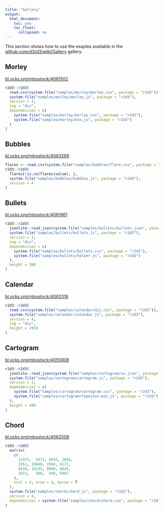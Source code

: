 ```yaml
---
title: "Gallery"
output:
  html_document:
    toc: yes
    toc_float:
      collapsed: no
---
```


This section shows how to use the exaples available in the [github.com/d3/d3/wiki/Gallery](https://github.com/d3/d3/wiki/Gallery) gallery.

## Morley

[bl.ocks.org/mbostock/4061502](https://bl.ocks.org/mbostock/4061502)

```r
r2d3::r2d3(
  read.csv(system.file("samples/morley/morley.csv", package = "r2d3")),
  system.file("samples/morley/morley.js", package = "r2d3"),
  version = 3,
  tag = "div",
  dependencies = c(
    system.file("samples/morley/morley.css", package = "r2d3"),
    system.file("samples/morley/box.js", package = "r2d3")
  )
)
```

## Bubbles

[bl.ocks.org/mbostock/4063269](https://bl.ocks.org/mbostock/4063269)

```r
flares <- read.csv(system.file("samples/bubbles/flare.csv", package = "r2d3"))
r2d3::r2d3(
  flares[!is.na(flares$value), ],
  system.file("samples/bubbles/bubbles.js", package = "r2d3"),
  version = 4
)
```

## Bullets

[bl.ocks.org/mbostock/4061961](https://bl.ocks.org/mbostock/4061961)

```r
r2d3::r2d3(
  jsonlite::read_json(system.file("samples/bullets/bullets.json", package = "r2d3")),
  system.file("samples/bullets/bullets.js", package = "r2d3"),
  version = 3,
  tag = "div",
  dependencies = c(
    system.file("samples/bullets/bullets.css", package = "r2d3"),
    system.file("samples/bullets/helper.js", package = "r2d3")
  ),
  height = 300
)
```

## Calendar

[bl.ocks.org/mbostock/4063318](https://bl.ocks.org/mbostock/4063318)

```r
r2d3::r2d3(
  read.csv(system.file("samples/calendar/dji.csv", package = "r2d3")),
  system.file("samples/calendar/calendar.js", package = "r2d3"),
  version = 4,
  tag = "div",
  height = 1950
)
```

## Cartogram

[bl.ocks.org/mbostock/4055908](https://bl.ocks.org/mbostock/4055908)

```r
r2d3::r2d3(
  jsonlite::read_json(system.file("samples/cartogram/us.json", package = "r2d3")),
  system.file("samples/cartogram/cartogram.js", package = "r2d3"),
  version = 3,
  dependencies = c(
    system.file("samples/cartogram/cartogram.css", package = "r2d3"),
    system.file("samples/cartogram/topojson.min.js", package = "r2d3")
  ),
  height = 400
)
```

## Chord

[bl.ocks.org/mbostock/4062006](https://bl.ocks.org/mbostock/4062006)

```r
r2d3::r2d3(
  matrix(
    c(
      11975,  5871, 8916, 2868,
      1951, 10048, 2060, 6171,
      8010, 16145, 8090, 8045,
      1013,   990,  940, 6907
    ),
    ncol = 4, nrow = 4, byrow = T
  ),
  system.file("samples/chord/chord.js", package = "r2d3"),
  version = 4,
  dependencies = system.file("samples/chord/chord.css", package = "r2d3")
)
```